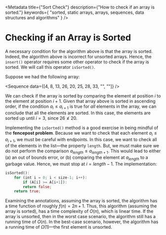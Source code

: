 
<Metadata
	title={"Sort Check"}
	description={"How to check if an array is sorted."}
	keywords={
		"sorted, static arrays, arrays, sequences, data structures and algorithms"
	}
/>

# Checking if an Array is Sorted

A necessary condition for the algorithm above is that the array is sorted.
Indeed, the algorithm above is incorrect for unsorted arrays. Hence, the
`insert()` operator requires some other operator to check if the array is
sorted. We will call this operator `isSorted()`.

Suppose we had the following array:

<Sequence data={[4, 8, 13, 26, 20, 25, 28, 33, "", ""]} />

We can check if the array is sorted by comparing the element at position
${i}$ to the element at position ${i + 1.}$ Given that array above is
sorted in ascending order, if the condition ${a_i \leq a_{i+1}}$ is true
for _all_ elements in the array, we can conclude that all the elements are
sorted. In this case, the elements are sorted up until ${i = 3,}$ since
${26 \nleq 20.}$

Implementing the `isSorted()` method is a good exercise in being mindful of
the **fencepost problem**. Because we want to check that each element
${a_i \leq a_{i+1},}$ we must be careful with endpoints. In this case, we
want to check all of the elements in the list—the property `length`. But,
we must make sure we do not perform the comparison
${a_{length} \leq a_{length + 1}.}$ This would lead to either (a) an out of
bounds error, or (b) comparing the element at ${a_{length}}$ to a garbage
value. Hence, we must stop at ${i = length-1.}$ The implementation:

```rust
isSorted():
	for (int i = 0; i < size-1; i++):
		if (A[i] >= A[i+1]):
		return false;
	return true;
```

Examining the annotations, assuming the array is sorted, the algorithm has
a time function of roughly ${f(n) = 2n + 1.}$ Thus, this algorithm
(assuming the array is sorted), has a time complexity of ${O(n),}$ which is
linear time. If the array is unsorted, then in the worst case scenario, the
algorithm still has a running time of ${O(n).}$ In the best-case scenario,
however, the algorithm has a running time of ${\Omega(1)}$—the first
element is unsorted.
